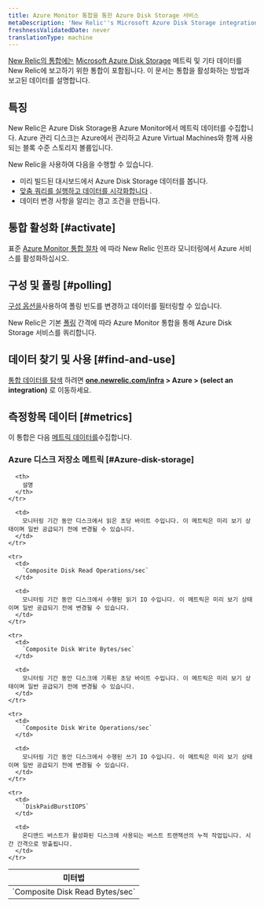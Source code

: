 ```yaml
---
title: Azure Monitor 통합을 통한 Azure Disk Storage 서비스
metaDescription: 'New Relic''s Microsoft Azure Disk Storage integration: what data it reports and how to enable it.'
freshnessValidatedDate: never
translationType: machine
---
```


[New Relic의 통합에는](/docs/infrastructure/integrations-getting-started/getting-started/introduction-infrastructure-integrations) [Microsoft Azure Disk Storage](https://azure.microsoft.com/en-us/products/storage/disks/) 메트릭 및 기타 데이터를 New Relic에 보고하기 위한 통합이 포함됩니다. 이 문서는 통합을 활성화하는 방법과 보고된 데이터를 설명합니다.

## 특징

New Relic은 Azure Disk Storage용 Azure Monitor에서 메트릭 데이터를 수집합니다. Azure 관리 디스크는 Azure에서 관리하고 Azure Virtual Machines와 함께 사용되는 블록 수준 스토리지 볼륨입니다.

New Relic을 사용하여 다음을 수행할 수 있습니다.

* 미리 빌드된 대시보드에서 Azure Disk Storage 데이터를 봅니다.
* [맞춤 쿼리를 실행하고 데이터를 시각화합니다](/docs/infrastructure/integrations-getting-started/getting-started/use-integration-data-new-relic-insights) .
* 데이터 변경 사항을 알리는 경고 조건을 만듭니다.

## 통합 활성화 [#activate]

표준 [Azure Monitor 통합 절차](/docs/infrastructure/microsoft-azure-integrations/azure-integrations-list/azure-monitor) 에 따라 New Relic 인프라 모니터링에서 Azure 서비스를 활성화하십시오.

## 구성 및 폴링 [#polling]

[구성 옵션을](/docs/infrastructure/microsoft-azure-integrations/azure-integrations-list/azure-monitor/#settings)사용하여 폴링 빈도를 변경하고 데이터를 필터링할 수 있습니다.

New Relic은 기본 [폴링](/docs/infrastructure/microsoft-azure-integrations/azure-integrations-list/azure-monitor/#settings) 간격에 따라 Azure Monitor 통합을 통해 Azure Disk Storage 서비스를 쿼리합니다.

## 데이터 찾기 및 사용 [#find-and-use]

[통합 데이터를 탐색](/docs/infrastructure/integrations/find-use-infrastructure-integration-data) 하려면 <DNT>**[one.newrelic.com/infra](https://one.newrelic.com/infra) > Azure > (select an integration)**</DNT> 로 이동하세요.

## 측정항목 데이터 [#metrics]

이 통합은 다음 [메트릭 데이터를](/docs/infrastructure/integrations-getting-started/getting-started/understand-integration-data-data-types#metric)수집합니다.

### Azure 디스크 저장소 메트릭 [#Azure-disk-storage]

<table>
  <thead>
    <tr>
      <th style={{ width: "300px" }}>
        미터법
      </th>

      <th>
        설명
      </th>
    </tr>
  </thead>

  <tbody>
    <tr>
      <td>
        `Composite Disk Read Bytes/sec`
      </td>

      <td>
        모니터링 기간 동안 디스크에서 읽은 초당 바이트 수입니다. 이 메트릭은 미리 보기 상태이며 일반 공급되기 전에 변경될 수 있습니다.
      </td>
    </tr>

    <tr>
      <td>
        `Composite Disk Read Operations/sec`
      </td>

      <td>
        모니터링 기간 동안 디스크에서 수행된 읽기 IO 수입니다. 이 메트릭은 미리 보기 상태이며 일반 공급되기 전에 변경될 수 있습니다.
      </td>
    </tr>

    <tr>
      <td>
        `Composite Disk Write Bytes/sec`
      </td>

      <td>
        모니터링 기간 동안 디스크에 기록된 초당 바이트 수입니다. 이 메트릭은 미리 보기 상태이며 일반 공급되기 전에 변경될 수 있습니다.
      </td>
    </tr>

    <tr>
      <td>
        `Composite Disk Write Operations/sec`
      </td>

      <td>
        모니터링 기간 동안 디스크에서 수행된 쓰기 IO 수입니다. 이 메트릭은 미리 보기 상태이며 일반 공급되기 전에 변경될 수 있습니다.
      </td>
    </tr>

    <tr>
      <td>
        `DiskPaidBurstIOPS`
      </td>

      <td>
        온디맨드 버스트가 활성화된 디스크에 사용되는 버스트 트랜잭션의 누적 작업입니다. 시간 간격으로 방출됩니다.
      </td>
    </tr>
  </tbody>
</table>
